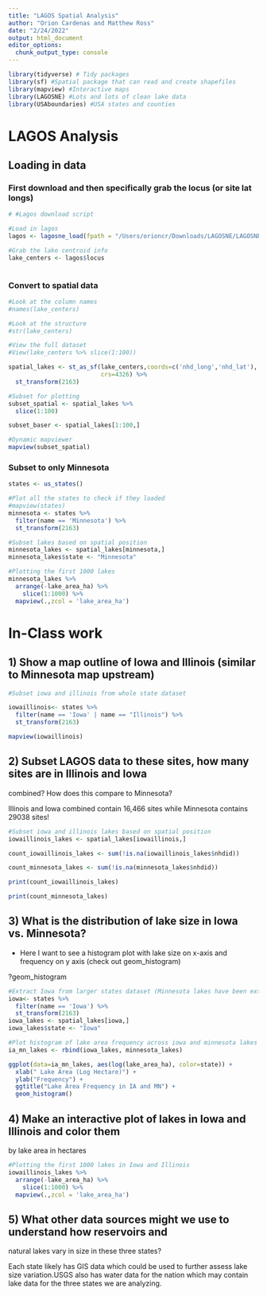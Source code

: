 ```yaml
---
title: "LAGOS Spatial Analysis"
author: "Orion Cardenas and Matthew Ross"
date: "2/24/2022"
output: html_document
editor_options: 
  chunk_output_type: console
---
```




```r
library(tidyverse) # Tidy packages
library(sf) #Spatial package that can read and create shapefiles 
library(mapview) #Interactive maps
library(LAGOSNE) #Lots and lots of clean lake data
library(USAboundaries) #USA states and counties
```


# LAGOS Analysis


## Loading in data


### First download and then specifically grab the locus (or site lat longs)

```r
# #Lagos download script

#Load in lagos
lagos <- lagosne_load(fpath = "/Users/orioncr/Downloads/LAGOSNE/LAGOSNE/data_1.087.3.qs")

#Grab the lake centroid info
lake_centers <- lagos$locus



```



### Convert to spatial data
```r
#Look at the column names
#names(lake_centers)

#Look at the structure
#str(lake_centers)

#View the full dataset
#View(lake_centers %>% slice(1:100))

spatial_lakes <- st_as_sf(lake_centers,coords=c('nhd_long','nhd_lat'),
                          crs=4326) %>%
  st_transform(2163)

#Subset for plotting
subset_spatial <- spatial_lakes %>%
  slice(1:100) 

subset_baser <- spatial_lakes[1:100,]

#Dynamic mapviewer
mapview(subset_spatial)

```


### Subset to only Minnesota

```r
states <- us_states()

#Plot all the states to check if they loaded
#mapview(states)
minnesota <- states %>%
  filter(name == 'Minnesota') %>%
  st_transform(2163)

#Subset lakes based on spatial position
minnesota_lakes <- spatial_lakes[minnesota,]
minnesota_lakes$state <- "Minnesota"

#Plotting the first 1000 lakes
minnesota_lakes %>%
  arrange(-lake_area_ha) %>%
    slice(1:1000) %>%
  mapview(.,zcol = 'lake_area_ha')
```



# In-Class work


## 1) Show a map outline of Iowa and Illinois (similar to Minnesota map upstream)

```r
#Subset iowa and illinois from whole state dataset

iowaillinois<- states %>%
  filter(name == 'Iowa' | name == "Illinois") %>%
  st_transform(2163)

mapview(iowaillinois)
```



## 2) Subset LAGOS data to these sites, how many sites are in Illinois and Iowa
combined? How does this compare to Minnesota?

Illinois and Iowa combined contain 16,466 sites while Minnesota contains 29038 sites!

```r
#Subset iowa and illinois lakes based on spatial position
iowaillinois_lakes <- spatial_lakes[iowaillinois,]

count_iowaillinois_lakes <- sum(!is.na(iowaillinois_lakes$nhdid))

count_minnesota_lakes <- sum(!is.na(minnesota_lakes$nhdid))

print(count_iowaillinois_lakes)

print(count_minnesota_lakes)
```

## 3) What is the distribution of lake size in Iowa vs. Minnesota?

- Here I want to see a histogram plot with lake size on x-axis and frequency on 
y axis (check out geom_histogram)

?geom_histogram
```r
#Extract Iowa from larger states dataset (Minnesota lakes have been extracted)
iowa<- states %>%
  filter(name == 'Iowa') %>%
  st_transform(2163)
iowa_lakes <- spatial_lakes[iowa,]
iowa_lakes$state <- "Iowa"

#Plot histogram of lake area frequency across iowa and minnesota lakes
ia_mn_lakes <- rbind(iowa_lakes, minnesota_lakes)

ggplot(data=ia_mn_lakes, aes(log(lake_area_ha), color=state)) +
  xlab(" Lake Area (Log Hectare)") +
  ylab("Frequency") +
  ggtitle("Lake Area Frequency in IA and MN") +
  geom_histogram()
```


## 4) Make an interactive plot of lakes in Iowa and Illinois and color them
by lake area in hectares

```r
#Plotting the first 1000 lakes in Iowa and Illinois
iowaillinois_lakes %>%
  arrange(-lake_area_ha) %>%
    slice(1:1000) %>%
  mapview(.,zcol = 'lake_area_ha')
```


## 5) What other data sources might we use to understand how reservoirs and 
natural lakes vary in size in these three states? 

Each state likely has GIS data which could be used to further assess lake size variation.USGS also has water data for the nation which may contain lake data for the three states we are analyzing.
